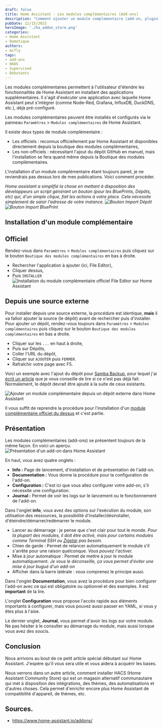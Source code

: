 ```yaml
---
draft: false
title: Home Assistant - Les modules complémentaires (Add-ons)
description: "Comment ajouter un module complementaire (add-on, plugin ou extension) sur Home Assistant depuuis le magasin officiel mais aussi depuis un dépot externe."
pubDate: 12/15/2023
heroImage: './ha_addon_store.png'
categories:
- Home Assistant
- Domotique
authors: 
- mcfly
tags:
- add-ons
- HAOS
- Supervised
- Débutants
---
```

Les modules complémentaires permettent à l'utilisateur d'étendre les fonctionnalités de Home Assistant en installant des applications supplémentaires. 
Il s'agit d'exécuter une application avec laquelle Home Assistant peut s'intégrer (comme Node-Red, Grafana, InfluxDB, DuckDNS, etc.), déjà pré-configuré.

Les modules complémentaires peuvent être installés et configurés via le panneau `Paramètres` > `Modules complémentaires` de Home Assistant. 

Il existe deux types de module complémentaire :
* Les officiels : reconnus officiellement par Home Assistant et disponibles directement depuis la boutique des modules complémentaires,
* Les non-officiels : nécessitant l'ajout du dépôt GitHub en manuel, mais l'installation se fera quand même depuis la Boutique des modules complémentaires.

L'installation d'un module complémentaire étant toujours pareil, je ne reviendrais pas dessus lors de mes publications. Voici comment procéder.

*Home assistant a simplifié la chose en mettant à disposition des développeurs un script générant un bouton (pour les BluePrints, Dépôts, etc) qui, d'un simple clique, fait les actions à votre place. Cela nécessite simplement de saisir l'adresse de votre instance. ![Bouton Import Dépôt](./img/repository_import.svg)![Bouton Import BluePrint](./img/blueprint_import.svg)*

## Installation d'un module complémentaire
## Officiel
Rendez-vous dans `Paramètres` > `Modules complémentaires` puis cliquez sur le bouton `Boutique des modules complémentaires` en bas à droite.
* Rechercher l'application  à ajouter (ici, File Editor),
* Cliquer dessus,
* Puis `INSTALLER`
![Installation du module complémentaire officiel File Editor sur Home Assistant](./img/ha_file_editor_installation.gif)

## Depuis une source externe
Pour installer depuis une source externe, la procédure est identique, **mais** il va falloir ajouter la source (le dépôt) avant de rechercher puis d'installer.
Pour ajouter un dépôt, rendez-vous toujours dans `Paramètres` > `Modules complémentaires` puis cliquez sur le bouton `Boutique des modules complémentaires` en bas a droite.
* Cliquer sur les `...` en haut à droite,
* Puis sur Dépôts,
* Coller l'URL du dépôt,
* Cliquer sur `AJOUTER` puis `FERMER`.
* Rafraîchir votre page avec F5.

Voici un exemple avec l'ajout du dépôt pour [Samba Backup](https://github.com/thomasmauerer/hassio-addons), pour lequel j'ai [écrit un article](/blog/ha_backups) que je vous conseille de lire si ce n'est pas déjà fait.
Normalement, le dépôt devrait être ajouté à la suite de ceux existants.

![Ajouter un module complémentaire depuis un dépôt externe dans Home Assistant](./img/ha_addons_depot_externe.gif)

Il vous suffit de reprendre la procédure pour l'installation d'un [module complémentaire officiel du dessus](#Officiel) et c'est partie.

## Présentation
Les modules complémentaires (add-ons) se présentent toujours de la même façon. En voici un aperçu.
![Présentation d'un add-on dans Home Assistant](./img/presentation_add-on.png)

En haut, vous avez quatre onglets :
* **Info :** Page de lancement, d'installation et de présentation de l'add-on.
* **Documentation :** Vous donne la procédure pour la configuration de l'add-on.
* **Configuration :** C'est ici que vous allez configurer votre add-on, s'il nécessite une configuration.
* **Journal :** Permet de voir les logs sur le lancement ou le fonctionnement de l'add-on.

Dans l'onglet **info**, vous avez des options sur l'exécution du module, son utilisation des ressources, la possibilité d'installer/désinstaller, d'éteindre/démarrer/redémarrer le module.
* Lancer au démarrage : je pense que c'est clair pour tout le monde. *Pour la plupart des modules, il doit être activé, mais pour certains modules comme Terminal SSH ou [Zigstar](/blog/ha_flasher_sonoff_zigbee) pas besoin.*
* Chien de garde : Permet de relancer automatiquement le module s'il s'arrête pour une raison quelconque. *Vous pouvez l'activer.*
* Mise à jour automatique : Permet de mettre à jour le module automatiquement. *Je vous le déconseille, ça vous permet d'éviter une mise à jour bugué d'un add-on*
* Afficher dans la barre latérale : vous comprenez le principe aussi.

Dans l'onglet **Documentation**, vous avez la procédure pour bien configurer l'add-on avec ce qui est obligatoire ou optionnel et des exemples. Il est **important** de la lire.

L'onglet **Configuration** vous propose l'accès rapide aux éléments importants à configurer, mais vous pouvez aussi passer en YAML, si vous y êtes plus à l'aise.

Le dernier onglet, **Journal**, vous permet d'avoir les logs sur votre module. Ne pas hésiter à le consulter au démarrage du module, mais aussi lorsque vous avez des soucis.

## Conclusion
Nous arrivons au bout de ce petit article spécial débutant sur Home Assistant. J'espère qu'il vous sera utile et vous aidera à acquérir les bases.

Nous verrons dans un autre article, comment installer HACS (Home Assistant Community Store) qui est un magasin alternatif communautaire qui met à disposition des intégrations, des thèmes, des automatisations et d'autres choses.
Cela permet d'enrichir encore plus Home Assistant de compatibilité d'appareil, de thèmes, etc.

## Sources.
* https://www.home-assistant.io/addons/